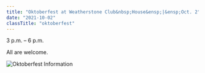 ```yaml
---
title: "Oktoberfest at Weatherstone Club&nbsp;House&ensp;|&ensp;Oct. 2"
date: "2021-10-02"
classTitle: "oktoberfest"
---
```


3 p.m. – 6 p.m.

All are welcome.

![Oktoberfest Information](../../src/images/OktoberfestInserts3Up-single.jpg)
